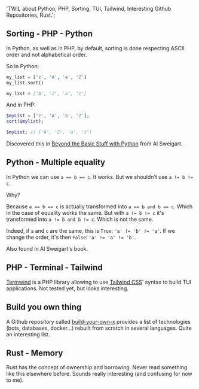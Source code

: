 
  'TWIL about Python, PHP, Sorting, TUI, Tailwind, Interesting Github Repositories, Rust.';

<ArticleLayout title={title} description={description} publishedAt={publishedAt}>

## Sorting - PHP - Python

In Python, as well as in PHP, by default, sorting is done respecting ASCII order and not alphabetical order.

So in Python:

```python
my_list = ['z', 'A', 'a', 'Z']
my_list.sort()

my_list # ['A', 'Z', 'a', 'z']
```

And in PHP:

```php
$myList = ['z', 'A', 'a', 'Z'];
sort($mylist);

$myList; // ['A', 'Z', 'a', 'z']
```

Discovered this in [Beyond the Basic Stuff with Python](https://nostarch.com/beyond-basic-stuff-python) from Al Sweigart.

## Python - Multiple equality

In Python we can use `a == b == c`. It works. But we shouldn't use `a != b != c`.

Why?

Because `a == b == c` is actually transformed into `a == b and b == c`. Which in the case of equality works the same.
But with `a != b != c` it's transformed into `a != b and b != c`. Which is not the same.

Indeed, if `a` and `c` are the same, this is `True`: `'a' != 'b' != 'a'`. If we change the order, it's then `False`: `'a' != 'a' != 'b'`.

Also found in Al Sweigart's book.

## PHP - Terminal - Tailwind

[Termwind](https://github.com/nunomaduro/termwind) is a PHP library allowing to use [Tailwind CSS](tailwindcss.com/)' syntax to build TUI applications. Not tested yet, but looks interesting.

## Build you own thing

A Github repository called [build-your-own-x](https://github.com/codecrafters-io/build-your-own-x) provides a list of technologies (bots, databases, docker…) rebuilt from scratch in several languages. Quite an interesting list.

## Rust - Memory

Rust has the concept of ownership and borrowing. Never read something like this elsewhere before. Sounds really interesting (and confusing for now to me).

</ArticleLayout>

